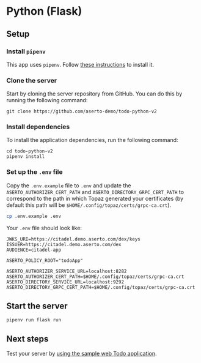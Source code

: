 # Python (Flask)

## Setup

### Install `pipenv`
This app uses `pipenv`. Follow [these instructions](https://pipenv.pypa.io/en/latest/#install-pipenv-today) to install it.

### Clone the server
Start by cloning the server repository from GitHub. You can do this by running the following command:
```
git clone https://github.com/aserto-demo/todo-python-v2
```

### Install dependencies
To install the application dependencies, run the following command:
```
cd todo-python-v2
pipenv install
```

### Set up the `.env` file
Copy the `.env.example` file to `.env` and update the `ASERTO_AUTHORIZER_CERT_PATH` and `ASERTO_DIRECTORY_GRPC_CERT_PATH` to correspond to the path in which Topaz generated your certificates (by default this path will be `$HOME/.config/topaz/certs/grpc-ca.crt`).

```bash
cp .env.example .env
```

Your `.env` file should look like:

```
JWKS_URI=https://citadel.demo.aserto.com/dex/keys
ISSUER=https://citadel.demo.aserto.com/dex
AUDIENCE=citadel-app

ASERTO_POLICY_ROOT="todoApp"

ASERTO_AUTHORIZER_SERVICE_URL=localhost:8282
ASERTO_AUTHORIZER_CERT_PATH=$HOME/.config/topaz/certs/grpc-ca.crt
ASERTO_DIRECTORY_SERVICE_URL=localhost:9292
ASERTO_DIRECTORY_GRPC_CERT_PATH=$HOME/.config/topaz/certs/grpc-ca.crt
```

## Start the server
```
pipenv run flask run
```
## Next steps
Test your server by [using the sample web Todo application](/docs/getting-started/samples/test-application).
